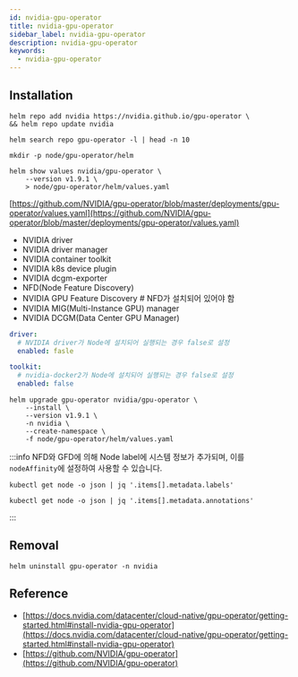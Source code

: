 ```yaml
---
id: nvidia-gpu-operator
title: nvidia-gpu-operator
sidebar_label: nvidia-gpu-operator
description: nvidia-gpu-operator
keywords:
  - nvidia-gpu-operator
---
```


## Installation

```shell
helm repo add nvidia https://nvidia.github.io/gpu-operator \
&& helm repo update nvidia
```

```shell
helm search repo gpu-operator -l | head -n 10
```

```shell
mkdir -p node/gpu-operator/helm
```

```shell
helm show values nvidia/gpu-operator \
    --version v1.9.1 \
    > node/gpu-operator/helm/values.yaml
```

[https://github.com/NVIDIA/gpu-operator/blob/master/deployments/gpu-operator/values.yaml](https://github.com/NVIDIA/gpu-operator/blob/master/deployments/gpu-operator/values.yaml)

- NVIDIA driver
- NVIDIA driver manager
- NVIDIA container toolkit
- NVIDIA k8s device plugin
- NVIDIA dcgm-exporter
- NFD(Node Feature Discovery)
- NVIDIA GPU Feature Discovery # NFD가 설치되어 있어야 함
- NVIDIA MIG(Multi-Instance GPU) manager
- NVIDIA DCGM(Data Center GPU Manager)

```yaml title="node/gpu-operator/helm/values.yaml"
driver:
  # NVIDIA driver가 Node에 설치되어 실행되는 경우 false로 설정
  enabled: fasle

toolkit:
  # nvidia-docker2가 Node에 설치되어 실행되는 경우 false로 설정
  enabled: false
```

```shell
helm upgrade gpu-operator nvidia/gpu-operator \
    --install \
    --version v1.9.1 \
    -n nvidia \
    --create-namespace \
    -f node/gpu-operator/helm/values.yaml
```

:::info
NFD와 GFD에 의해 Node label에 시스템 정보가 추가되며, 이를 `nodeAffinity`에 설정하여 사용할 수 있습니다.

```shell
kubectl get node -o json | jq '.items[].metadata.labels'
```

```shell
kubectl get node -o json | jq '.items[].metadata.annotations'
```

:::

## Removal

```shell
helm uninstall gpu-operator -n nvidia
```

## Reference

- [https://docs.nvidia.com/datacenter/cloud-native/gpu-operator/getting-started.html#install-nvidia-gpu-operator](https://docs.nvidia.com/datacenter/cloud-native/gpu-operator/getting-started.html#install-nvidia-gpu-operator)
- [https://github.com/NVIDIA/gpu-operator](https://github.com/NVIDIA/gpu-operator)

